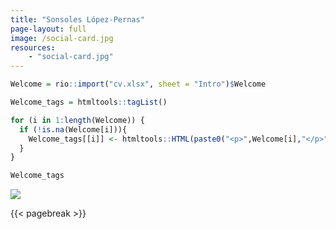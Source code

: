 ```yaml
---
title: "Sonsoles López-Pernas"
page-layout: full
image: /social-card.jpg
resources:
    - "social-card.jpg"
---
```


::: {.column-page-inset}
::: {.column-page-inset-left}
```r
Welcome = rio::import("cv.xlsx", sheet = "Intro")$Welcome

Welcome_tags = htmltools::tagList()

for (i in 1:length(Welcome)) {
  if (!is.na(Welcome[i])){
    Welcome_tags[[i]] <- htmltools::HTML(paste0("<p>",Welcome[i],"</p>"))
  }
}

Welcome_tags
```


:::

<div class="column-margin column-container">
![](headshot.jpg){.rounded}
</div>
:::

{{< pagebreak >}}

::: {.column-page-inset .text-center}
```{=html}
<a class="btn btn-info", href="https://twitter.com/sonsoleslp" target="_blank" rel="noopener noreferrer">
    <i class="bi bi-twitter" role='img' aria-label='Twitter'></i>
</a>

<a class="btn btn-dark", href="https://github.com/sonsoleslp" target="_blank" rel="noopener noreferrer">
    <i class="bi bi-github" role='img' aria-label='Github'></i>
</a>

<a class="btn btn-warning", href="https://www.linkedin.com/in/drew-dimmery/" target="_blank" rel="noopener noreferrer">
    <i class="bi bi-linkedin" role='img' aria-label='LinkedIn'></i>
</a>

<a class="btn btn-light", href="https://scholar.google.com/citations?user=67eUI4gAAAAJ" target="_blank" rel="noopener noreferrer">
    <i class="ai ai-google-scholar" role='img' aria-label='Google Scholar'></i>
</a>

 <a class="btn btn-primary", href="https://www.researchgate.net/profile/Sonsoles-Lopez-Pernas" target="_blank" rel="noopener noreferrer">
    <i class="ai ai-researchgate" role='img' aria-label='Research Gate'></i>
</a>
 
  <a class="btn btn-success", href="https://orcid.org/0000-0002-9621-1392" target="_blank" rel="noopener noreferrer">
    <i class="ai ai-orcid" role='img' aria-label='Orcid'></i>
</a>
```
:::


